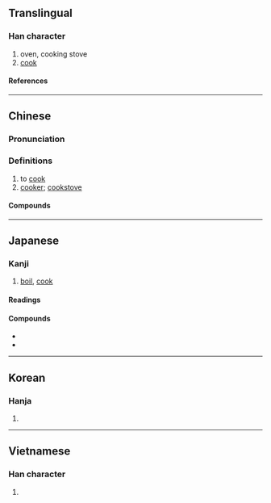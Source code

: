 {{character info}}
{{character info|0x2F920}}
==Translingual==

===Han character===
{{Han char|rn=86|rad=火|as=25|sn=29|four=77809|canj=HBDDF|ids=⿱⿱⿴𦥑同冖⿳林大火(GHK),⿱⿱⿴𦥑⿵冂〒冖⿳林大火(T),⿱⿱⿴𦥑⿵冂⿱一コ冖⿳林大火(J)}}

# oven, cooking stove
# [[cook]]

====References====
{{Han ref|kx=0688.210|dkj=19648|dj=1101.080|hdz=32251.030|uh=7228|ud=29224|bh=C679|bd=50809}}
{{Han ref|uh=2F920}}

----

==Chinese==
{{zh-forms|alt=𤏷,𤑖,熶}}

===Pronunciation===
{{zh-pron
|m=cuàn
|c=cyun3
|mn=ml:chhoàn
|mc=y
|oc=y
|cat=v,n
}}

===Definitions===
{{zh-hanzi}}

# to [[cook]]
# [[cooker]]; [[cookstove]]

====Compounds====
{{zh-der|另起煙爨|五花爨弄|同爨|同居各爨|執爨|分爨|炊骨爨骸|煙爨|爨下|爨寶子碑|稱柴而爨|稱薪而爨|析爨|析骸以爨|炊爨|異爨|爨龍顏碑|爨桂炊玉|爨室|爨婢|炊金爨玉|樵蘇不爨|爨婦|析骨以爨|踏爨|蹈爨|爨底下}}

----

==Japanese==

===Kanji===
{{ja-kanji|grade=|rs=火25}}

# [[boil]], [[cook]]

====Readings====
{{ja-readings
|goon=さん
|kanon=さん
|kun=かし-ぐ, かまど-
}}

====Compounds====
* {{ja-r|御爨|おさん}}
* {{ja-r|炊爨|すいさん}}

----

==Korean==

===Hanja===
{{ko-hanja|부뚜막|찬}}

# {{rfdef|ko|sort=火25}}

----

==Vietnamese==

===Han character===
{{vi-readings|reading=thoán|rs=火25}}

# {{rfdef|vi|sort=火25}}